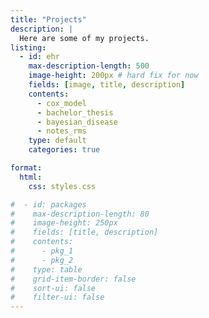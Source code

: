 ```yaml
---
title: "Projects"
description: |
  Here are some of my projects. 
listing:
  - id: ehr
    max-description-length: 500
    image-height: 200px # hard fix for now
    fields: [image, title, description]
    contents: 
      - cox_model
      - bachelor_thesis
      - bayesian_disease
      - notes_rms
    type: default
    categories: true

format:
  html:
    css: styles.css

#  - id: packages
#    max-description-length: 80
#    image-height: 250px
#    fields: [title, description]
#    contents: 
#      - pkg_1
#      - pkg_2
#    type: table
#    grid-item-border: false
#    sort-ui: false
#    filter-ui: false
---
```


::: {#ehr}
:::






